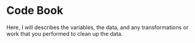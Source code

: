 # Code Book

Here, I will describes the variables, the data, and any transformations or work that you performed to clean up the data.